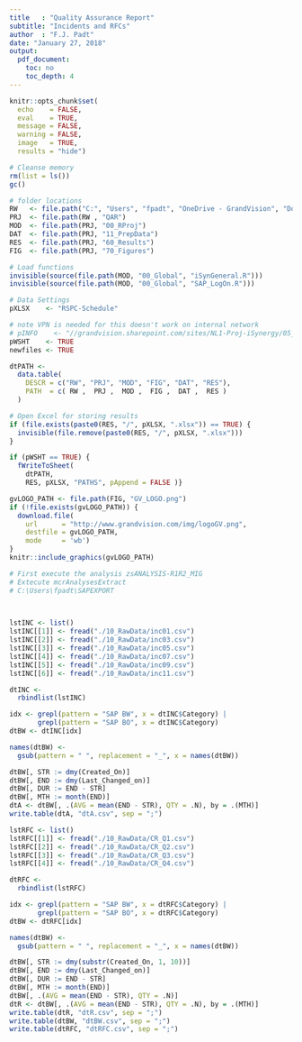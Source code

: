 ```yaml
---
title   : "Quality Assurance Report"
subtitle: "Incidents and RFCs"
author  : "F.J. Padt"
date: "January 27, 2018"
output:
  pdf_document:
    toc: no
    toc_depth: 4
---
```


```r
knitr::opts_chunk$set(
  echo    = FALSE,
  eval    = TRUE,
  message = FALSE,
  warning = FALSE,
  image   = TRUE,
  results = "hide")

# Cleanse memory
rm(list = ls())
gc()

# folder locations
RW   <- file.path("C:", "Users", "fpadt", "OneDrive - GrandVision", "Documents", "RW")
PRJ  <- file.path(RW , "QAR")
MOD  <- file.path(PRJ, "00_RProj")
DAT  <- file.path(PRJ, "11_PrepData")
RES  <- file.path(PRJ, "60_Results")
FIG  <- file.path(PRJ, "70_Figures")

# Load functions
invisible(source(file.path(MOD, "00_Global", "iSynGeneral.R")))
invisible(source(file.path(MOD, "00_Global", "SAP_LogOn.R")))

# Data Settings
pXLSX    <- "RSPC-Schedule" 

# note VPN is needed for this doesn't work on internal network
# pINFO    <- "//grandvision.sharepoint.com/sites/NL1-Proj-iSynergy/05_CoE/90%20BI/INFOtst.xlsx"
pWSHT    <- TRUE
newfiles <- TRUE

dtPATH <- 
  data.table(
    DESCR = c("RW", "PRJ", "MOD", "FIG", "DAT", "RES"),
    PATH  = c( RW ,  PRJ ,  MOD ,  FIG ,  DAT ,  RES )
  )

# Open Excel for storing results
if (file.exists(paste0(RES, "/", pXLSX, ".xlsx")) == TRUE) {
  invisible(file.remove(paste0(RES, "/", pXLSX, ".xlsx")))
}

if (pWSHT == TRUE) {
  fWriteToSheet(
    dtPATH, 
    RES, pXLSX, "PATHS", pAppend = FALSE )}

gvLOGO_PATH <- file.path(FIG, "GV_LOGO.png") 
if (!file.exists(gvLOGO_PATH)) {
  download.file(
    url      = "http://www.grandvision.com/img/logoGV.png",
    destfile = gvLOGO_PATH,
    mode     = 'wb')
}
knitr::include_graphics(gvLOGO_PATH)

# First execute the analysis zsANALYSIS-R1R2_MIG
# Extecute mcrAnalysesExtract
# C:\Users\fpadt\SAPEXPORT

  
```

```r
lstINC <- list()
lstINC[[1]] <- fread("./10_RawData/inc01.csv")
lstINC[[2]] <- fread("./10_RawData/inc03.csv")
lstINC[[3]] <- fread("./10_RawData/inc05.csv")
lstINC[[4]] <- fread("./10_RawData/inc07.csv")
lstINC[[5]] <- fread("./10_RawData/inc09.csv")
lstINC[[6]] <- fread("./10_RawData/inc11.csv")

dtINC <- 
  rbindlist(lstINC)

idx <- grepl(pattern = "SAP BW", x = dtINC$Category) |
       grepl(pattern = "SAP BO", x = dtINC$Category)
dtBW <- dtINC[idx]

names(dtBW) <- 
  gsub(pattern = " ", replacement = "_", x = names(dtBW))

dtBW[, STR := dmy(Created_On)]
dtBW[, END := dmy(Last_Changed_on)]
dtBW[, DUR := END - STR]
dtBW[, MTH := month(END)]
dtA <- dtBW[, .(AVG = mean(END - STR), QTY = .N), by = .(MTH)]
write.table(dtA, "dtA.csv", sep = ";")
```

```r
lstRFC <- list()
lstRFC[[1]] <- fread("./10_RawData/CR_Q1.csv")
lstRFC[[2]] <- fread("./10_RawData/CR_Q2.csv")
lstRFC[[3]] <- fread("./10_RawData/CR_Q3.csv")
lstRFC[[4]] <- fread("./10_RawData/CR_Q4.csv")

dtRFC <- 
  rbindlist(lstRFC)

idx <- grepl(pattern = "SAP BW", x = dtRFC$Category) |
       grepl(pattern = "SAP BO", x = dtRFC$Category)
dtBW <- dtRFC[idx]

names(dtBW) <- 
  gsub(pattern = " ", replacement = "_", x = names(dtBW))

dtBW[, STR := dmy(substr(Created_On, 1, 10))]
dtBW[, END := dmy(Last_Changed_on)]
dtBW[, DUR := END - STR]
dtBW[, MTH := month(END)]
dtBW[, .(AVG = mean(END - STR), QTY = .N)]
dtR <- dtBW[, .(AVG = mean(END - STR), QTY = .N), by = .(MTH)]
write.table(dtR, "dtR.csv", sep = ";")
write.table(dtBW, "dtBW.csv", sep = ";")
write.table(dtRFC, "dtRFC.csv", sep = ";")
```
